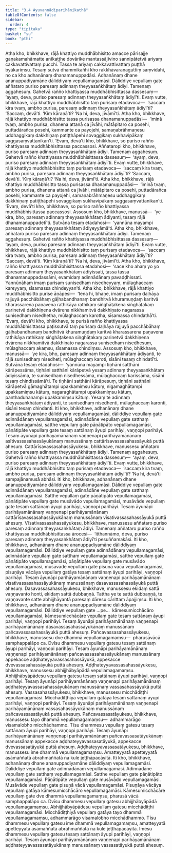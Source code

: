```yaml
---
title: "3.4 Āyuvaṇṇādiparihānikathā"
tableOfContents: false
sidebar:
  order: 4
type: "tipitaka"
basket: "su"
book: "pthi"
---
```



<DynamicBreadcrumb />

<Division number="91" book="pthi">

<Paragraph number="202" book="pthi">
Atha kho, bhikkhave, rājā khattiyo muddhābhisitto amacce pārisajje gaṇakamahāmatte anīkaṭṭhe dovārike mantassājīvino sannipātetvā ariyaṃ cakkavattivattaṃ pucchi. Tassa te ariyaṃ cakkavattivattaṃ puṭṭhā byākariṃsu. Tesaṃ sutvā dhammikañhi kho rakkhāvaraṇaguttiṃ saṃvidahi, no ca kho adhanānaṃ dhanamanuppadāsi. Adhanānaṃ dhane ananuppadiyamāne dāliddiyaṃ vepullamagamāsi. Dāliddiye vepullaṃ gate aññataro puriso paresaṃ adinnaṃ theyyasaṅkhātaṃ ādiyi. Tamenaṃ aggahesuṃ. Gahetvā rañño khattiyassa muddhābhisittassa dassesuṃ—  ‘ayaṃ, deva, puriso paresaṃ adinnaṃ theyyasaṅkhātaṃ ādiyī’ti. Evaṃ vutte, bhikkhave, rājā khattiyo muddhābhisitto taṃ purisaṃ etadavoca—  ‘saccaṃ kira tvaṃ, ambho purisa, paresaṃ adinnaṃ theyyasaṅkhātaṃ ādiyī’ti? ‘Saccaṃ, devā’ti. ‘Kiṃ kāraṇā’ti? ‘Na hi, deva, jīvāmī’ti. Atha kho, bhikkhave, rājā khattiyo muddhābhisitto tassa purisassa dhanamanuppadāsi—  ‘iminā tvaṃ, ambho purisa, dhanena attanā ca jīvāhi, mātāpitaro ca posehi, puttadārañca posehi, kammante ca payojehi, samaṇabrāhmaṇesu uddhaggikaṃ dakkhiṇaṃ patiṭṭhāpehi sovaggikaṃ sukhavipākaṃ saggasaṃvattanikan’ti. ‘Evaṃ, devā’ti kho, bhikkhave, so puriso rañño khattiyassa muddhābhisittassa paccassosi.
</Paragraph>

<Paragraph number="203" book="pthi">
Aññataropi kho, bhikkhave, puriso paresaṃ adinnaṃ theyyasaṅkhātaṃ ādiyi. Tamenaṃ aggahesuṃ. Gahetvā rañño khattiyassa muddhābhisittassa dassesuṃ—  ‘ayaṃ, deva, puriso paresaṃ adinnaṃ theyyasaṅkhātaṃ ādiyī’ti. Evaṃ vutte, bhikkhave, rājā khattiyo muddhābhisitto taṃ purisaṃ etadavoca—  ‘saccaṃ kira tvaṃ, ambho purisa, paresaṃ adinnaṃ theyyasaṅkhātaṃ ādiyī’ti? ‘Saccaṃ, devā’ti. ‘Kiṃ kāraṇā’ti? ‘Na hi, deva, jīvāmī’ti. Atha kho, bhikkhave, rājā khattiyo muddhābhisitto tassa purisassa dhanamanuppadāsi—  ‘iminā tvaṃ, ambho purisa, dhanena attanā ca jīvāhi, mātāpitaro ca posehi, puttadārañca posehi, kammante ca payojehi, samaṇabrāhmaṇesu uddhaggikaṃ dakkhiṇaṃ patiṭṭhāpehi sovaggikaṃ sukhavipākaṃ saggasaṃvattanikan’ti. ‘Evaṃ, devā’ti kho, bhikkhave, so puriso rañño khattiyassa muddhābhisittassa paccassosi.
</Paragraph>

</Division>
<Division number="92" book="pthi">

<Paragraph number="204" book="pthi">
Assosuṃ kho, bhikkhave, manussā—  ‘ye kira, bho, paresaṃ adinnaṃ theyyasaṅkhātaṃ ādiyanti, tesaṃ rājā dhanamanuppadetī’ti. Sutvāna tesaṃ etadahosi—  ‘yannūna mayampi paresaṃ adinnaṃ theyyasaṅkhātaṃ ādiyeyyāmā’ti. Atha kho, bhikkhave, aññataro puriso paresaṃ adinnaṃ theyyasaṅkhātaṃ ādiyi. Tamenaṃ aggahesuṃ. Gahetvā rañño khattiyassa muddhābhisittassa dassesuṃ—  ‘ayaṃ, deva, puriso paresaṃ adinnaṃ theyyasaṅkhātaṃ ādiyī’ti. Evaṃ vutte, bhikkhave, rājā khattiyo muddhābhisitto taṃ purisaṃ etadavoca—  ‘saccaṃ kira tvaṃ, ambho purisa, paresaṃ adinnaṃ theyyasaṅkhātaṃ ādiyī’ti? ‘Saccaṃ, devā’ti. ‘Kiṃ kāraṇā’ti? ‘Na hi, deva, jīvāmī’ti. Atha kho, bhikkhave, rañño khattiyassa muddhābhisittassa etadahosi—  ‘sace kho ahaṃ yo yo paresaṃ adinnaṃ theyyasaṅkhātaṃ ādiyissati, tassa tassa dhanamanuppadassāmi, evamidaṃ adinnādānaṃ pavaḍḍhissati. Yannūnāhaṃ imaṃ purisaṃ sunisedhaṃ nisedheyyaṃ, mūlaghaccaṃ kareyyaṃ, sīsamassa chindeyyan’ti. Atha kho, bhikkhave, rājā khattiyo muddhābhisitto purise āṇāpesi—  ‘tena hi, bhaṇe, imaṃ purisaṃ daḷhāya rajjuyā pacchābāhaṃ gāḷhabandhanaṃ bandhitvā khuramuṇḍaṃ karitvā kharassarena paṇavena rathikāya rathikaṃ siṅghāṭakena siṅghāṭakaṃ parinetvā dakkhiṇena dvārena nikkhamitvā dakkhiṇato nagarassa sunisedhaṃ nisedhetha, mūlaghaccaṃ karotha, sīsamassa chindathā’ti. ‘Evaṃ, devā’ti kho, bhikkhave, te purisā rañño khattiyassa muddhābhisittassa paṭissutvā taṃ purisaṃ daḷhāya rajjuyā pacchābāhaṃ gāḷhabandhanaṃ bandhitvā khuramuṇḍaṃ karitvā kharassarena paṇavena rathikāya rathikaṃ siṅghāṭakena siṅghāṭakaṃ parinetvā dakkhiṇena dvārena nikkhamitvā dakkhiṇato nagarassa sunisedhaṃ nisedhesuṃ, mūlaghaccaṃ akaṃsu, sīsamassa chindiṃsu.
</Paragraph>

</Division>
<Division number="93" book="pthi">

<Paragraph number="205" book="pthi">
Assosuṃ kho, bhikkhave, manussā—  ‘ye kira, bho, paresaṃ adinnaṃ theyyasaṅkhātaṃ ādiyanti, te rājā sunisedhaṃ nisedheti, mūlaghaccaṃ karoti, sīsāni tesaṃ chindatī’ti. Sutvāna tesaṃ etadahosi—  ‘yannūna mayampi tiṇhāni satthāni kārāpessāma, tiṇhāni satthāni kārāpetvā yesaṃ adinnaṃ theyyasaṅkhātaṃ ādiyissāma, te sunisedhaṃ nisedhessāma, mūlaghaccaṃ karissāma, sīsāni tesaṃ chindissāmā’ti. Te tiṇhāni satthāni kārāpesuṃ, tiṇhāni satthāni kārāpetvā gāmaghātampi upakkamiṃsu kātuṃ, nigamaghātampi upakkamiṃsu kātuṃ, nagaraghātampi upakkamiṃsu kātuṃ, panthaduhanampi upakkamiṃsu kātuṃ. Yesaṃ te adinnaṃ theyyasaṅkhātaṃ ādiyanti, te sunisedhaṃ nisedhenti, mūlaghaccaṃ karonti, sīsāni tesaṃ chindanti.
</Paragraph>

</Division>
<Division number="94" book="pthi">

<Paragraph number="206" book="pthi">
Iti kho, bhikkhave, adhanānaṃ dhane ananuppadiyamāne dāliddiyaṃ vepullamagamāsi, dāliddiye vepullaṃ gate adinnādānaṃ vepullamagamāsi, adinnādāne vepullaṃ gate satthaṃ vepullamagamāsi, satthe vepullaṃ gate pāṇātipāto vepullamagamāsi, pāṇātipāte vepullaṃ gate tesaṃ sattānaṃ āyupi parihāyi, vaṇṇopi parihāyi. Tesaṃ āyunāpi parihāyamānānaṃ vaṇṇenapi parihāyamānānaṃ asītivassasahassāyukānaṃ manussānaṃ cattārīsavassasahassāyukā puttā ahesuṃ.
</Paragraph>

<Paragraph number="207" book="pthi">
Cattārīsavassasahassāyukesu, bhikkhave, manussesu aññataro puriso paresaṃ adinnaṃ theyyasaṅkhātaṃ ādiyi. Tamenaṃ aggahesuṃ. Gahetvā rañño khattiyassa muddhābhisittassa dassesuṃ—  ‘ayaṃ, deva, puriso paresaṃ adinnaṃ theyyasaṅkhātaṃ ādiyī’ti. Evaṃ vutte, bhikkhave, rājā khattiyo muddhābhisitto taṃ purisaṃ etadavoca—  ‘saccaṃ kira tvaṃ, ambho purisa, paresaṃ adinnaṃ theyyasaṅkhātaṃ ādiyī’ti? ‘Na hi, devā’ti sampajānamusā abhāsi.
</Paragraph>

</Division>
<Division number="95" book="pthi">

<Paragraph number="208" book="pthi">
Iti kho, bhikkhave, adhanānaṃ dhane ananuppadiyamāne dāliddiyaṃ vepullamagamāsi. Dāliddiye vepullaṃ gate adinnādānaṃ vepullamagamāsi, adinnādāne vepullaṃ gate satthaṃ vepullamagamāsi. Satthe vepullaṃ gate pāṇātipāto vepullamagamāsi, pāṇātipāte vepullaṃ gate musāvādo vepullamagamāsi, musāvāde vepullaṃ gate tesaṃ sattānaṃ āyupi parihāyi, vaṇṇopi parihāyi. Tesaṃ āyunāpi parihāyamānānaṃ vaṇṇenapi parihāyamānānaṃ cattārīsavassasahassāyukānaṃ manussānaṃ vīsativassasahassāyukā puttā ahesuṃ.
</Paragraph>

<Paragraph number="209" book="pthi">
Vīsativassasahassāyukesu, bhikkhave, manussesu aññataro puriso paresaṃ adinnaṃ theyyasaṅkhātaṃ ādiyi. Tamenaṃ aññataro puriso rañño khattiyassa muddhābhisittassa ārocesi—  ‘itthannāmo, deva, puriso paresaṃ adinnaṃ theyyasaṅkhātaṃ ādiyī’ti pesuññamakāsi.
</Paragraph>

</Division>
<Division number="96" book="pthi">

<Paragraph number="210" book="pthi">
Iti kho, bhikkhave, adhanānaṃ dhane ananuppadiyamāne dāliddiyaṃ vepullamagamāsi. Dāliddiye vepullaṃ gate adinnādānaṃ vepullamagamāsi, adinnādāne vepullaṃ gate satthaṃ vepullamagamāsi, satthe vepullaṃ gate pāṇātipāto vepullamagamāsi, pāṇātipāte vepullaṃ gate musāvādo vepullamagamāsi, musāvāde vepullaṃ gate pisuṇā vācā vepullamagamāsi, pisuṇāya vācāya vepullaṃ gatāya tesaṃ sattānaṃ āyupi parihāyi, vaṇṇopi parihāyi. Tesaṃ āyunāpi parihāyamānānaṃ vaṇṇenapi parihāyamānānaṃ vīsativassasahassāyukānaṃ manussānaṃ dasavassasahassāyukā puttā ahesuṃ.
</Paragraph>

<Paragraph number="211" book="pthi">
Dasavassasahassāyukesu, bhikkhave, manussesu ekidaṃ sattā vaṇṇavanto honti, ekidaṃ sattā dubbaṇṇā. Tattha ye te sattā dubbaṇṇā, te vaṇṇavante satte abhijjhāyantā paresaṃ dāresu cārittaṃ āpajjiṃsu.
</Paragraph>

</Division>
<Division number="97" book="pthi">

<Paragraph number="212" book="pthi">
Iti kho, bhikkhave, adhanānaṃ dhane ananuppadiyamāne dāliddiyaṃ vepullamagamāsi. Dāliddiye vepullaṃ gate …pe…  kāmesumicchācāro vepullamagamāsi, kāmesumicchācāre vepullaṃ gate tesaṃ sattānaṃ āyupi parihāyi, vaṇṇopi parihāyi. Tesaṃ āyunāpi parihāyamānānaṃ vaṇṇenapi parihāyamānānaṃ dasavassasahassāyukānaṃ manussānaṃ pañcavassasahassāyukā puttā ahesuṃ.
</Paragraph>

</Division>
<Division number="98" book="pthi">

<Paragraph number="213" book="pthi">
Pañcavassasahassāyukesu, bhikkhave, manussesu dve dhammā vepullamagamaṃsu—  pharusāvācā samphappalāpo ca. Dvīsu dhammesu vepullaṃ gatesu tesaṃ sattānaṃ āyupi parihāyi, vaṇṇopi parihāyi. Tesaṃ āyunāpi parihāyamānānaṃ vaṇṇenapi parihāyamānānaṃ pañcavassasahassāyukānaṃ manussānaṃ appekacce aḍḍhateyyavassasahassāyukā, appekacce dvevassasahassāyukā puttā ahesuṃ.
</Paragraph>

</Division>
<Division number="99" book="pthi">

<Paragraph number="214" book="pthi">
Aḍḍhateyyavassasahassāyukesu, bhikkhave, manussesu abhijjhābyāpādā vepullamagamaṃsu. Abhijjhābyāpādesu vepullaṃ gatesu tesaṃ sattānaṃ āyupi parihāyi, vaṇṇopi parihāyi. Tesaṃ āyunāpi parihāyamānānaṃ vaṇṇenapi parihāyamānānaṃ aḍḍhateyyavassasahassāyukānaṃ manussānaṃ vassasahassāyukā puttā ahesuṃ.
</Paragraph>

</Division>
<Division number="100" book="pthi">

<Paragraph number="215" book="pthi">
Vassasahassāyukesu, bhikkhave, manussesu micchādiṭṭhi vepullamagamāsi. Micchādiṭṭhiyā vepullaṃ gatāya tesaṃ sattānaṃ āyupi parihāyi, vaṇṇopi parihāyi. Tesaṃ āyunāpi parihāyamānānaṃ vaṇṇenapi parihāyamānānaṃ vassasahassāyukānaṃ manussānaṃ pañcavassasatāyukā puttā ahesuṃ.
</Paragraph>

</Division>
<Division number="101" book="pthi">

<Paragraph number="216" book="pthi">
Pañcavassasatāyukesu, bhikkhave, manussesu tayo dhammā vepullamagamaṃsu—  adhammarāgo visamalobho micchādhammo. Tīsu dhammesu vepullaṃ gatesu tesaṃ sattānaṃ āyupi parihāyi, vaṇṇopi parihāyi. Tesaṃ āyunāpi parihāyamānānaṃ vaṇṇenapi parihāyamānānaṃ pañcavassasatāyukānaṃ manussānaṃ appekacce aḍḍhateyyavassasatāyukā, appekacce dvevassasatāyukā puttā ahesuṃ.
</Paragraph>

<Paragraph number="217" book="pthi">
Aḍḍhateyyavassasatāyukesu, bhikkhave, manussesu ime dhammā vepullamagamaṃsu. Amatteyyatā apetteyyatā asāmaññatā abrahmaññatā na kule jeṭṭhāpacāyitā.
</Paragraph>

</Division>
<Division number="102" book="pthi">

<Paragraph number="218" book="pthi">
Iti kho, bhikkhave, adhanānaṃ dhane ananuppadiyamāne dāliddiyaṃ vepullamagamāsi. Dāliddiye vepullaṃ gate adinnādānaṃ vepullamagamāsi. Adinnādāne vepullaṃ gate satthaṃ vepullamagamāsi. Satthe vepullaṃ gate pāṇātipāto vepullamagamāsi. Pāṇātipāte vepullaṃ gate musāvādo vepullamagamāsi. Musāvāde vepullaṃ gate pisuṇā vācā vepullamagamāsi. Pisuṇāya vācāya vepullaṃ gatāya kāmesumicchācāro vepullamagamāsi. Kāmesumicchācāre vepullaṃ gate dve dhammā vepullamagamaṃsu, pharusā vācā samphappalāpo ca. Dvīsu dhammesu vepullaṃ gatesu abhijjhābyāpādā vepullamagamaṃsu. Abhijjhābyāpādesu vepullaṃ gatesu micchādiṭṭhi vepullamagamāsi. Micchādiṭṭhiyā vepullaṃ gatāya tayo dhammā vepullamagamaṃsu, adhammarāgo visamalobho micchādhammo. Tīsu dhammesu vepullaṃ gatesu ime dhammā vepullamagamaṃsu, amatteyyatā apetteyyatā asāmaññatā abrahmaññatā na kule jeṭṭhāpacāyitā. Imesu dhammesu vepullaṃ gatesu tesaṃ sattānaṃ āyupi parihāyi, vaṇṇopi parihāyi. Tesaṃ āyunāpi parihāyamānānaṃ vaṇṇenapi parihāyamānānaṃ aḍḍhateyyavassasatāyukānaṃ manussānaṃ vassasatāyukā puttā ahesuṃ.
</Paragraph>
</Division>